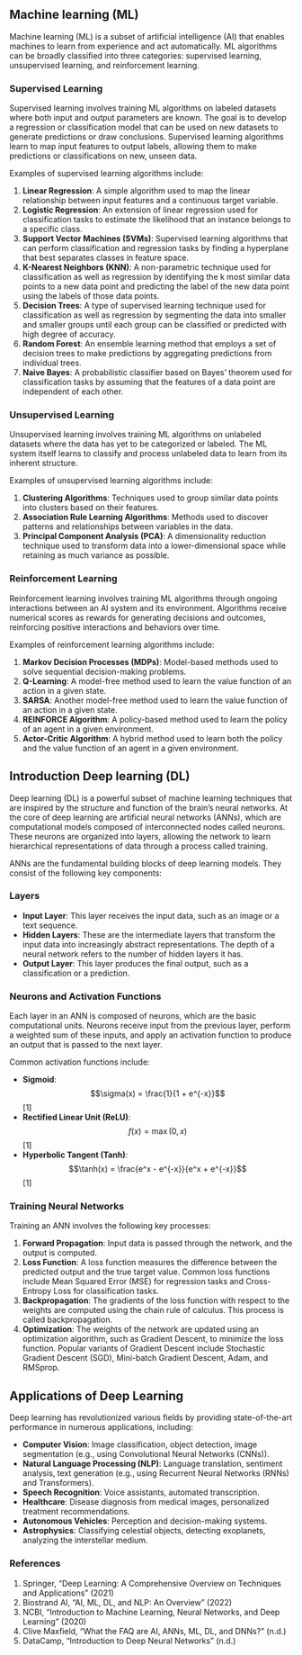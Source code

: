 ## Machine learning (ML)

Machine learning (ML) is a subset of artificial intelligence (AI) that enables machines to learn from experience and act automatically. ML algorithms can be broadly classified into three categories: supervised learning, unsupervised learning, and reinforcement learning.

### Supervised Learning

Supervised learning involves training ML algorithms on labeled datasets where both input and output parameters are known. The goal is to develop a regression or classification model that can be used on new datasets to generate predictions or draw conclusions. Supervised learning algorithms learn to map input features to output labels, allowing them to make predictions or classifications on new, unseen data.

Examples of supervised learning algorithms include:

1.  **Linear Regression**: A simple algorithm used to map the linear relationship between input features and a continuous target variable.
2.  **Logistic Regression**: An extension of linear regression used for classification tasks to estimate the likelihood that an instance belongs to a specific class.
3.  **Support Vector Machines (SVMs)**: Supervised learning algorithms that can perform classification and regression tasks by finding a hyperplane that best separates classes in feature space.
4.  **K-Nearest Neighbors (KNN)**: A non-parametric technique used for classification as well as regression by identifying the k most similar data points to a new data point and predicting the label of the new data point using the labels of those data points.
5.  **Decision Trees**: A type of supervised learning technique used for classification as well as regression by segmenting the data into smaller and smaller groups until each group can be classified or predicted with high degree of accuracy.
6.  **Random Forest**: An ensemble learning method that employs a set of decision trees to make predictions by aggregating predictions from individual trees.
7.  **Naive Bayes**: A probabilistic classifier based on Bayes’ theorem used for classification tasks by assuming that the features of a data point are independent of each other.

### Unsupervised Learning

Unsupervised learning involves training ML algorithms on unlabeled datasets where the data has yet to be categorized or labeled. The ML system itself learns to classify and process unlabeled data to learn from its inherent structure.

Examples of unsupervised learning algorithms include:

1.  **Clustering Algorithms**: Techniques used to group similar data points into clusters based on their features.
2.  **Association Rule Learning Algorithms**: Methods used to discover patterns and relationships between variables in the data.
3.  **Principal Component Analysis (PCA)**: A dimensionality reduction technique used to transform data into a lower-dimensional space while retaining as much variance as possible.

### Reinforcement Learning

Reinforcement learning involves training ML algorithms through ongoing interactions between an AI system and its environment. Algorithms receive numerical scores as rewards for generating decisions and outcomes, reinforcing positive interactions and behaviors over time.

Examples of reinforcement learning algorithms include:

1.  **Markov Decision Processes (MDPs)**: Model-based methods used to solve sequential decision-making problems.
2.  **Q-Learning**: A model-free method used to learn the value function of an action in a given state.
3.  **SARSA**: Another model-free method used to learn the value function of an action in a given state.
4.  **REINFORCE Algorithm**: A policy-based method used to learn the policy of an agent in a given environment.
5.  **Actor-Critic Algorithm**: A hybrid method used to learn both the policy and the value function of an agent in a given environment.

## Introduction Deep learning (DL)

Deep learning (DL) is a powerful subset of machine learning techniques that are inspired by the structure and function of the brain's neural networks. At the core of deep learning are artificial neural networks (ANNs), which are computational models composed of interconnected nodes called neurons. These neurons are organized into layers, allowing the network to learn hierarchical representations of data through a process called training.

ANNs are the fundamental building blocks of deep learning models. They consist of the following key components:

### Layers

-   **Input Layer**: This layer receives the input data, such as an image or a text sequence.
-   **Hidden Layers**: These are the intermediate layers that transform the input data into increasingly abstract representations. The depth of a neural network refers to the number of hidden layers it has.
-   **Output Layer**: This layer produces the final output, such as a classification or a prediction.

### Neurons and Activation Functions

Each layer in an ANN is composed of neurons, which are the basic computational units. Neurons receive input from the previous layer, perform a weighted sum of these inputs, and apply an activation function to produce an output that is passed to the next layer.

Common activation functions include:

-   **Sigmoid**: $$\sigma(x) = \frac{1}{1 + e^{-x}}$$ \[1\]
-   **Rectified Linear Unit (ReLU)**: $$f(x) = \max(0, x)$$ \[1\]
-   **Hyperbolic Tangent (Tanh)**: $$\tanh(x) = \frac{e^x - e^{-x}}{e^x + e^{-x}}$$ \[1\]

### Training Neural Networks

Training an ANN involves the following key processes:

1.  **Forward Propagation**: Input data is passed through the network, and the output is computed.
2.  **Loss Function**: A loss function measures the difference between the predicted output and the true target value. Common loss functions include Mean Squared Error (MSE) for regression tasks and Cross-Entropy Loss for classification tasks.
3.  **Backpropagation**: The gradients of the loss function with respect to the weights are computed using the chain rule of calculus. This process is called backpropagation.
4.  **Optimization**: The weights of the network are updated using an optimization algorithm, such as Gradient Descent, to minimize the loss function. Popular variants of Gradient Descent include Stochastic Gradient Descent (SGD), Mini-batch Gradient Descent, Adam, and RMSprop.

## Applications of Deep Learning

Deep learning has revolutionized various fields by providing state-of-the-art performance in numerous applications, including:

-   **Computer Vision**: Image classification, object detection, image segmentation (e.g., using Convolutional Neural Networks (CNNs)).
-   **Natural Language Processing (NLP)**: Language translation, sentiment analysis, text generation (e.g., using Recurrent Neural Networks (RNNs) and Transformers).
-   **Speech Recognition**: Voice assistants, automated transcription.
-   **Healthcare**: Disease diagnosis from medical images, personalized treatment recommendations.
-   **Autonomous Vehicles**: Perception and decision-making systems.
-   **Astrophysics**: Classifying celestial objects, detecting exoplanets, analyzing the interstellar medium.

### References

1.  Springer, "Deep Learning: A Comprehensive Overview on Techniques and Applications" (2021)
2.  Biostrand AI, "AI, ML, DL, and NLP: An Overview" (2022)
3.  NCBI, "Introduction to Machine Learning, Neural Networks, and Deep Learning" (2020)
4.  Clive Maxfield, "What the FAQ are AI, ANNs, ML, DL, and DNNs?" (n.d.)
5.  DataCamp, "Introduction to Deep Neural Networks" (n.d.)
